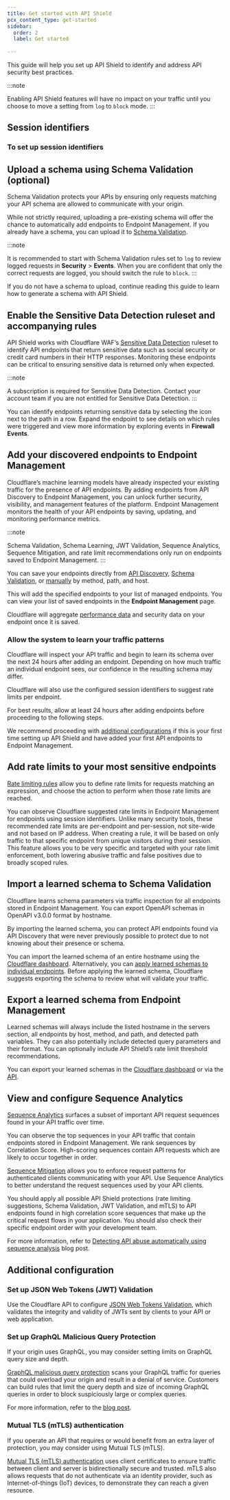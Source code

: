 ```yaml
---
title: Get started with API Shield
pcx_content_type: get-started
sidebar:
  order: 2
  label: Get started
  
---
```



This guide will help you set up API Shield to identify and address API security best practices.

:::note

Enabling API Shield features will have no impact on your traffic until you choose to move a setting from `log` to `block` mode. 
:::

## Session identifiers

<Render file="session-identifiers" />

<Render file="required-session-identifiers" />

### To set up session identifiers

<Render file="set-up-session-identifiers" />

## Upload a schema using Schema Validation (optional)

Schema Validation protects your APIs by ensuring only requests matching your <GlossaryTooltip term="API schema">API schema</GlossaryTooltip> are allowed to communicate with your origin.

While not strictly required, uploading a pre-existing schema will offer the chance to automatically add endpoints to Endpoint Management. If you already have a schema, you can upload it to [Schema Validation](/api-shield/security/schema-validation/).

:::note

It is recommended to start with Schema Validation rules set to `log` to review logged requests in **Security** > **Events**. When you are confident that only the correct requests are logged, you should switch the rule to `block`. 
:::

If you do not have a schema to upload, continue reading this guide to learn how to generate a schema with API Shield.

## Enable the Sensitive Data Detection ruleset and accompanying rules

API Shield works with Cloudflare WAF’s [Sensitive Data Detection](/api-shield/management-and-monitoring/#sensitive-data-detection) ruleset to identify <GlossaryTooltip term="API endpoint">API endpoints</GlossaryTooltip> that return sensitive data such as social security or credit card numbers in their HTTP responses. Monitoring these endpoints can be critical to ensuring sensitive data is returned only when expected.

:::note

A subscription is required for Sensitive Data Detection. Contact your account team if you are not entitled for Sensitive Data Detection. 
:::

You can identify endpoints returning sensitive data by selecting the icon next to the path in a row. Expand the endpoint to see details on which rules were triggered and view more information by exploring events in **Firewall Events**.

## Add your discovered endpoints to Endpoint Management

Cloudflare’s machine learning models have already inspected your existing traffic for the presence of API endpoints. By adding endpoints from API Discovery to Endpoint Management, you can unlock further security, visibility, and management features of the platform. Endpoint Management monitors the health of your API endpoints by saving, updating, and monitoring performance metrics.

:::note

Schema Validation, Schema Learning, JWT Validation, Sequence Analytics, Sequence Mitigation, and rate limit recommendations only run on endpoints saved to Endpoint Management. 
:::

You can save your endpoints directly from [API Discovery](/api-shield/management-and-monitoring/#add-endpoints-from-api-discovery), [Schema Validation](/api-shield/management-and-monitoring/#add-endpoints-from-schema-validation), or [manually](/api-shield/management-and-monitoring/#add-endpoints-manually) by method, path, and host.

This will add the specified endpoints to your list of managed endpoints. You can view your list of saved endpoints in the **Endpoint Management** page.

Cloudflare will aggregate [performance data](/api-shield/management-and-monitoring/#endpoint-analysis) and security data on your endpoint once it is saved.

### Allow the system to learn your traffic patterns

Cloudflare will inspect your API traffic and begin to learn its schema over the next 24 hours after adding an endpoint. Depending on how much traffic an individual endpoint sees, our confidence in the resulting schema may differ.

Cloudflare will also use the configured session identifiers to suggest rate limits per endpoint.

For best results, allow at least 24 hours after adding endpoints before proceeding to the following steps.

We recommend proceeding with [additional configurations](/api-shield/get-started/#additional-configuration) if this is your first time setting up API Shield and have added your first API endpoints to Endpoint Management.

## Add rate limits to your most sensitive endpoints

[Rate limiting rules](/waf/rate-limiting-rules/) allow you to define rate limits for requests matching an expression, and choose the action to perform when those rate limits are reached.

You can observe Cloudflare suggested rate limits in Endpoint Management for endpoints using session identifiers. Unlike many security tools, these recommended rate limits are per-endpoint and per-session, not site-wide and not based on IP address. When creating a rule, it will be based on only traffic to that specific endpoint from unique visitors during their session. This feature allows you to be very specific and targeted with your rate limit enforcement, both lowering abusive traffic and false positives due to broadly scoped rules.

## Import a learned schema to Schema Validation

Cloudflare learns schema parameters via traffic inspection for all endpoints stored in Endpoint Management. You can export OpenAPI schemas in OpenAPI v3.0.0 format by hostname.

By importing the learned schema, you can protect API endpoints found via API Discovery that were never previously possible to protect due to not knowing about their presence or schema.

You can import the learned schema of an entire hostname using the [Cloudflare dashboard](/api-shield/security/schema-validation/#add-validation-by-applying-a-learned-schema-to-an-entire-hostname). Alternatively, you can [apply learned schemas to individual endpoints](/api-shield/security/schema-validation/#add-validation-by-applying-a-learned-schema-to-a-single-endpoint). Before applying the learned schema, Cloudflare suggests exporting the schema to review what will validate your traffic.

## Export a learned schema from Endpoint Management

Learned schemas will always include the listed hostname in the servers section, all endpoints by host, method, and path, and detected path variables. They can also potentially include detected query parameters and their format. You can optionally include API Shield’s rate limit threshold recommendations.

You can export your learned schemas in the [Cloudflare dashboard](/api-shield/management-and-monitoring/#export-a-schema) or via the [API](/api/resources/api_gateway/subresources/schemas/methods/list/).

## View and configure Sequence Analytics

[Sequence Analytics](/api-shield/security/sequence-analytics/) surfaces a subset of important API request sequences found in your API traffic over time.

You can observe the top sequences in your API traffic that contain endpoints stored in Endpoint Management. We rank sequences by Correlation Score. High-scoring sequences contain API requests which are likely to occur together in order.

[Sequence Mitigation](/api-shield/security/sequence-mitigation/) allows you to enforce request patterns for authenticated clients communicating with your API. Use Sequence Analytics to better understand the request sequences used by your API clients.

You should apply all possible API Shield protections (rate limiting suggestions, Schema Validation, JWT Validation, and mTLS) to API endpoints found in high correlation score sequences that make up the critical request flows in your application. You should also check their specific endpoint order with your development team.

For more information, refer to [Detecting API abuse automatically using sequence analysis](https://blog.cloudflare.com/api-sequence-analytics) blog post.

## Additional configuration

### Set up JSON Web Tokens (JWT) Validation

Use the Cloudflare API to configure [JSON Web Tokens Validation](/api-shield/security/jwt-validation/), which validates the integrity and validity of JWTs sent by clients to your API or web application.

### Set up GraphQL Malicious Query Protection

If your origin uses GraphQL, you may consider setting limits on GraphQL query size and depth.

[GraphQL malicious query protection](/api-shield/security/graphql-protection/configure/) scans your GraphQL traffic for queries that could overload your origin and result in a denial of service. Customers can build rules that limit the query depth and size of incoming GraphQL queries in order to block suspiciously large or complex queries.

For more information, refer to the [blog post](https://blog.cloudflare.com/protecting-graphql-apis-from-malicious-queries/).

### Mutual TLS (mTLS) authentication

If you operate an API that requires or would benefit from an extra layer of protection, you may consider using Mutual TLS (mTLS).

[Mutual TLS (mTLS) authentication](/api-shield/security/mtls/) uses client certificates to ensure traffic between client and server is bidirectionally secure and trusted. mTLS also allows requests that do not authenticate via an identity provider, such as Internet-of-things (IoT) devices, to demonstrate they can reach a given resource.
